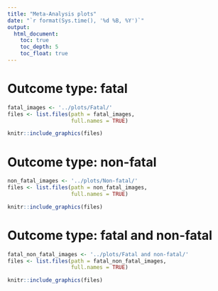 ```yaml
---
title: "Meta-Analysis plots"
date: "`r format(Sys.time(), '%d %B, %Y')`"
output:
  html_document:
    toc: true
    toc_depth: 5
    toc_float: true
---
```


# Outcome type: fatal

```r
fatal_images <- '../plots/Fatal/'
files <- list.files(path = fatal_images, 
                    full.names = TRUE)

knitr::include_graphics(files)

```

# Outcome type: non-fatal

```r
non_fatal_images <- '../plots/Non-fatal/'
files <- list.files(path = non_fatal_images, 
                    full.names = TRUE)

knitr::include_graphics(files)

```

# Outcome type: fatal and non-fatal

```r
fatal_non_fatal_images <- '../plots/Fatal and non-fatal/'
files <- list.files(path = fatal_non_fatal_images, 
                    full.names = TRUE)

knitr::include_graphics(files)

```
